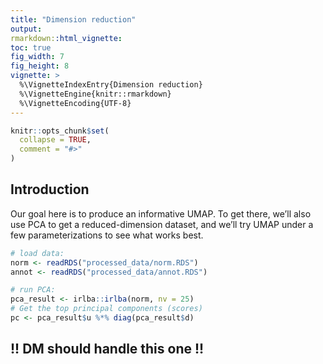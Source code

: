 ```yaml
---
title: "Dimension reduction"
output: 
rmarkdown::html_vignette: 
toc: true
fig_width: 7 
fig_height: 8 
vignette: >
  %\VignetteIndexEntry{Dimension reduction}
  %\VignetteEngine{knitr::rmarkdown}
  %\VignetteEncoding{UTF-8}
---
```

<style>
p.caption {
  font-size: 1.5em;
}
</style>
```r
knitr::opts_chunk$set(
  collapse = TRUE,
  comment = "#>"
)
```


## Introduction

Our goal here is to produce an informative UMAP. To get there, we'll also use PCA to get a reduced-dimension dataset,
and we'll try UMAP under a few parameterizations to see what works best.

```r
# load data:
norm <- readRDS("processed_data/norm.RDS")
annot <- readRDS("processed_data/annot.RDS")

# run PCA:
pca_result <- irlba::irlba(norm, nv = 25)
# Get the top principal components (scores)
pc <- pca_result$u %*% diag(pca_result$d)
```


## !! DM should handle this one !!



